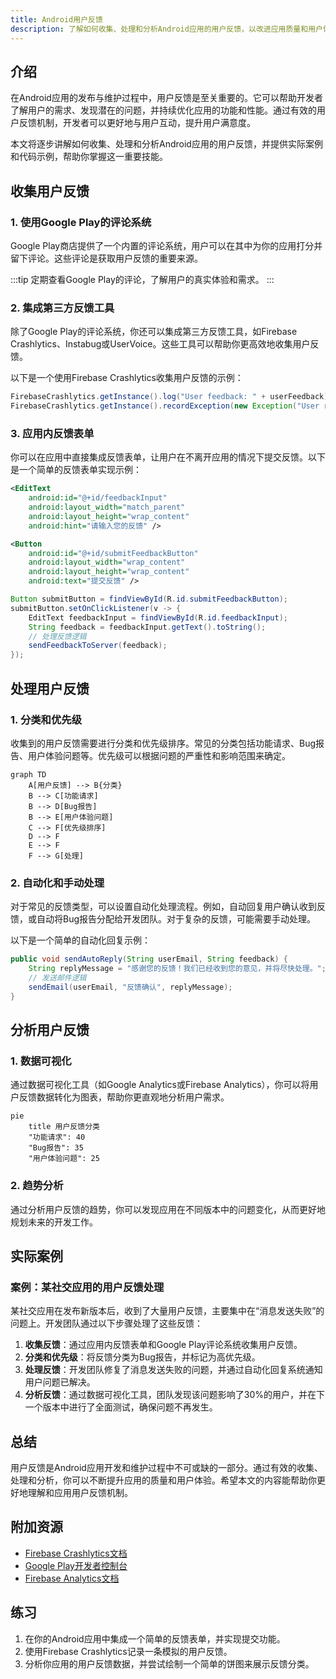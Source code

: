 ```yaml
---
title: Android用户反馈
description: 了解如何收集、处理和分析Android应用的用户反馈，以改进应用质量和用户体验。
---
```


## 介绍

在Android应用的发布与维护过程中，用户反馈是至关重要的。它可以帮助开发者了解用户的需求、发现潜在的问题，并持续优化应用的功能和性能。通过有效的用户反馈机制，开发者可以更好地与用户互动，提升用户满意度。

本文将逐步讲解如何收集、处理和分析Android应用的用户反馈，并提供实际案例和代码示例，帮助你掌握这一重要技能。

## 收集用户反馈

### 1. 使用Google Play的评论系统

Google Play商店提供了一个内置的评论系统，用户可以在其中为你的应用打分并留下评论。这些评论是获取用户反馈的重要来源。

:::tip
定期查看Google Play的评论，了解用户的真实体验和需求。
:::

### 2. 集成第三方反馈工具

除了Google Play的评论系统，你还可以集成第三方反馈工具，如Firebase Crashlytics、Instabug或UserVoice。这些工具可以帮助你更高效地收集用户反馈。

以下是一个使用Firebase Crashlytics收集用户反馈的示例：

```java
FirebaseCrashlytics.getInstance().log("User feedback: " + userFeedback);
FirebaseCrashlytics.getInstance().recordException(new Exception("User reported issue: " + issueDescription));
```

### 3. 应用内反馈表单

你可以在应用中直接集成反馈表单，让用户在不离开应用的情况下提交反馈。以下是一个简单的反馈表单实现示例：

```xml
<EditText
    android:id="@+id/feedbackInput"
    android:layout_width="match_parent"
    android:layout_height="wrap_content"
    android:hint="请输入您的反馈" />

<Button
    android:id="@+id/submitFeedbackButton"
    android:layout_width="wrap_content"
    android:layout_height="wrap_content"
    android:text="提交反馈" />
```

```java
Button submitButton = findViewById(R.id.submitFeedbackButton);
submitButton.setOnClickListener(v -> {
    EditText feedbackInput = findViewById(R.id.feedbackInput);
    String feedback = feedbackInput.getText().toString();
    // 处理反馈逻辑
    sendFeedbackToServer(feedback);
});
```

## 处理用户反馈

### 1. 分类和优先级

收集到的用户反馈需要进行分类和优先级排序。常见的分类包括功能请求、Bug报告、用户体验问题等。优先级可以根据问题的严重性和影响范围来确定。

```mermaid
graph TD
    A[用户反馈] --> B{分类}
    B --> C[功能请求]
    B --> D[Bug报告]
    B --> E[用户体验问题]
    C --> F[优先级排序]
    D --> F
    E --> F
    F --> G[处理]
```

### 2. 自动化和手动处理

对于常见的反馈类型，可以设置自动化处理流程。例如，自动回复用户确认收到反馈，或自动将Bug报告分配给开发团队。对于复杂的反馈，可能需要手动处理。

以下是一个简单的自动化回复示例：

```java
public void sendAutoReply(String userEmail, String feedback) {
    String replyMessage = "感谢您的反馈！我们已经收到您的意见，并将尽快处理。";
    // 发送邮件逻辑
    sendEmail(userEmail, "反馈确认", replyMessage);
}
```

## 分析用户反馈

### 1. 数据可视化

通过数据可视化工具（如Google Analytics或Firebase Analytics），你可以将用户反馈数据转化为图表，帮助你更直观地分析用户需求。

```mermaid
pie
    title 用户反馈分类
    "功能请求": 40
    "Bug报告": 35
    "用户体验问题": 25
```

### 2. 趋势分析

通过分析用户反馈的趋势，你可以发现应用在不同版本中的问题变化，从而更好地规划未来的开发工作。

## 实际案例

### 案例：某社交应用的用户反馈处理

某社交应用在发布新版本后，收到了大量用户反馈，主要集中在“消息发送失败”的问题上。开发团队通过以下步骤处理了这些反馈：

1. **收集反馈**：通过应用内反馈表单和Google Play评论系统收集用户反馈。
2. **分类和优先级**：将反馈分类为Bug报告，并标记为高优先级。
3. **处理反馈**：开发团队修复了消息发送失败的问题，并通过自动化回复系统通知用户问题已解决。
4. **分析反馈**：通过数据可视化工具，团队发现该问题影响了30%的用户，并在下一个版本中进行了全面测试，确保问题不再发生。

## 总结

用户反馈是Android应用开发和维护过程中不可或缺的一部分。通过有效的收集、处理和分析，你可以不断提升应用的质量和用户体验。希望本文的内容能帮助你更好地理解和应用用户反馈机制。

## 附加资源

- [Firebase Crashlytics文档](https://firebase.google.com/docs/crashlytics)
- [Google Play开发者控制台](https://play.google.com/console/)
- [Firebase Analytics文档](https://firebase.google.com/docs/analytics)

## 练习

1. 在你的Android应用中集成一个简单的反馈表单，并实现提交功能。
2. 使用Firebase Crashlytics记录一条模拟的用户反馈。
3. 分析你应用的用户反馈数据，并尝试绘制一个简单的饼图来展示反馈分类。